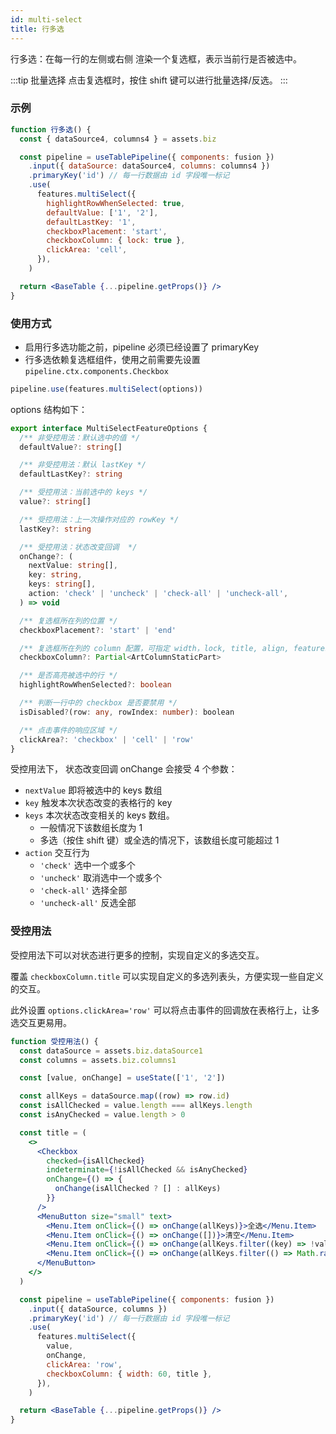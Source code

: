 ```yaml
---
id: multi-select
title: 行多选
---
```


行多选：在每一行的左侧或右侧 渲染一个复选框，表示当前行是否被选中。

:::tip 批量选择
点击复选框时，按住 shift 键可以进行批量选择/反选。
:::

### 示例

```jsx live
function 行多选() {
  const { dataSource4, columns4 } = assets.biz

  const pipeline = useTablePipeline({ components: fusion })
    .input({ dataSource: dataSource4, columns: columns4 })
    .primaryKey('id') // 每一行数据由 id 字段唯一标记
    .use(
      features.multiSelect({
        highlightRowWhenSelected: true,
        defaultValue: ['1', '2'],
        defaultLastKey: '1',
        checkboxPlacement: 'start',
        checkboxColumn: { lock: true },
        clickArea: 'cell',
      }),
    )

  return <BaseTable {...pipeline.getProps()} />
}
```

### 使用方式

- 启用行多选功能之前，pipeline 必须已经设置了 primaryKey
- 行多选依赖复选框组件，使用之前需要先设置 `pipeline.ctx.components.Checkbox`

```jsx
pipeline.use(features.multiSelect(options))
```

options 结构如下：

```ts
export interface MultiSelectFeatureOptions {
  /** 非受控用法：默认选中的值 */
  defaultValue?: string[]

  /** 非受控用法：默认 lastKey */
  defaultLastKey?: string

  /** 受控用法：当前选中的 keys */
  value?: string[]

  /** 受控用法：上一次操作对应的 rowKey */
  lastKey?: string

  /** 受控用法：状态改变回调  */
  onChange?: (
    nextValue: string[],
    key: string,
    keys: string[],
    action: 'check' | 'uncheck' | 'check-all' | 'uncheck-all',
  ) => void

  /** 复选框所在列的位置 */
  checkboxPlacement?: 'start' | 'end'

  /** 复选框所在列的 column 配置，可指定 width，lock, title, align, features 等属性 */
  checkboxColumn?: Partial<ArtColumnStaticPart>

  /** 是否高亮被选中的行 */
  highlightRowWhenSelected?: boolean

  /** 判断一行中的 checkbox 是否要禁用 */
  isDisabled?(row: any, rowIndex: number): boolean

  /** 点击事件的响应区域 */
  clickArea?: 'checkbox' | 'cell' | 'row'
}
```

受控用法下， 状态改变回调 onChange 会接受 4 个参数：

- `nextValue` 即将被选中的 keys 数组
- `key` 触发本次状态改变的表格行的 key
- `keys` 本次状态改变相关的 keys 数组。
  - 一般情况下该数组长度为 1
  - 多选（按住 shift 键）或全选的情况下，该数组长度可能超过 1
- `action` 交互行为
  - `'check'` 选中一个或多个
  - `'uncheck'` 取消选中一个或多个
  - `'check-all'` 选择全部
  - `'uncheck-all'` 反选全部

### 受控用法

受控用法下可以对状态进行更多的控制，实现自定义的多选交互。

覆盖 `checkboxColumn.title` 可以实现自定义的多选列表头，方便实现一些自定义的交互。

此外设置 `options.clickArea='row'` 可以将点击事件的回调放在表格行上，让多选交互更易用。

```jsx live
function 受控用法() {
  const dataSource = assets.biz.dataSource1
  const columns = assets.biz.columns1

  const [value, onChange] = useState(['1', '2'])

  const allKeys = dataSource.map((row) => row.id)
  const isAllChecked = value.length === allKeys.length
  const isAnyChecked = value.length > 0

  const title = (
    <>
      <Checkbox
        checked={isAllChecked}
        indeterminate={!isAllChecked && isAnyChecked}
        onChange={() => {
          onChange(isAllChecked ? [] : allKeys)
        }}
      />
      <MenuButton size="small" text>
        <Menu.Item onClick={() => onChange(allKeys)}>全选</Menu.Item>
        <Menu.Item onClick={() => onChange([])}>清空</Menu.Item>
        <Menu.Item onClick={() => onChange(allKeys.filter((key) => !value.includes(key)))}>反选</Menu.Item>
        <Menu.Item onClick={() => onChange(allKeys.filter(() => Math.random() < 0.4))}>随机选择</Menu.Item>
      </MenuButton>
    </>
  )

  const pipeline = useTablePipeline({ components: fusion })
    .input({ dataSource, columns })
    .primaryKey('id') // 每一行数据由 id 字段唯一标记
    .use(
      features.multiSelect({
        value,
        onChange,
        clickArea: 'row',
        checkboxColumn: { width: 60, title },
      }),
    )

  return <BaseTable {...pipeline.getProps()} />
}
```
